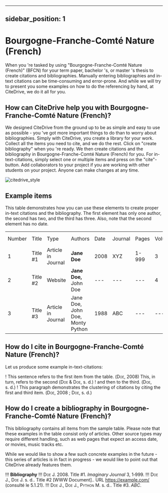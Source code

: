 
---
sidebar_position: 1
---

# Bourgogne-Franche-Comté Nature (French)

When you 're tasked by using "Bourgogne-Franche-Comté Nature (French)" (BFCN) for your term paper, bachelor 's, or master 's thesis to create citations and bibliographies.
Manually entering bibliographies and in-text citations can be time-consuming and error-prone. And while we will try to present you some examples on how to do the referencing by hand, at CiteDrive, we do it all for you.

<!---
## About  Bourgogne-Franche-Comté Nature (French)

* Title: Bourgogne-Franche-Comté Nature (French)
* Short Title (Id): BFCN)
* Authors: Bourgogne-Franche-Comté Nature (French)
* Download: Bourgogne-Franche-Comté Nature (French)
 --->

## How can CiteDrive help you with Bourgogne-Franche-Comté Nature (French)?

We designed CiteDrive from the ground up to be as simple and easy to use as possible - you 've got more important things to do than to worry about bibliographies. Simply with CiteDrive, you create a library for your work. Collect all the items you need to cite, and we do the rest. Click on "create bibliography" when you 're ready. We then create citations and the bibliography in Bourgogne-Franche-Comté Nature (French) for you. For in-text-citations, simply select one or multiple items and press on the "cite"-button. Add collaborators to your project if you are working with other students on your project. Anyone can make changes at any time.


![citedrive_style](images/bourgognefranchecomte-nature-french.svg "Choose Bourgogne-Franche-Comté Nature (French) in the CiteDrive App")


## Example items

This table demonstrates how you can use these elements to create proper in-text citations and the bibliography. The first element has only one author, the second has two, and the third has three. Also, note that the second element has no date.


<table>
  <tr>
   <td>Number
   </td>
   <td>Title
   </td>
   <td>Type
   </td>
   <td>Authors
   </td>
   <td>Date
   </td>
   <td>Journal
   </td>
   <td>Pages
   </td>
   <td>Volume
   </td>
   <td>Issue
   </td>
   <td>Access Date
   </td>
  </tr>
  <tr>
   <td>1
   </td>
   <td>Title #1
   </td>
   <td>Article in Journal
   </td>
   <td><strong>Jane Doe</strong>
   </td>
   <td>2008
   </td>
   <td>XYZ
   </td>
   <td>1-999
   </td>
   <td>3
   </td>
   <td>2
   </td>
   <td>--
   </td>
  </tr>
  <tr>
   <td>
2
   </td>
   <td>Title #2
   </td>
   <td>Website
   </td>
   <td><strong>Jane Doe, </strong>John Doe
   </td>
   <td>---
   </td>
   <td>---
   </td>
   <td>---
   </td>
   <td>4
   </td>
   <td>---
   </td>
   <td>2020-05-01
   </td>
  </tr>
  <tr>
   <td>3
   </td>
   <td>Title #3
   </td>
   <td>Article in Journal
   </td>
   <td>Jane Doe, John Doe, Monty Python
   </td>
   <td>1988
   </td>
   <td>ABC
   </td>
   <td>---
   </td>
   <td>---
   </td>
   <td>16
   </td>
   <td>---
   </td>
  </tr>
</table>



## How do I cite in  Bourgogne-Franche-Comté Nature (French)?

Let us produce some example in-text-citations:

! This sentence refers to the first item from the table. (<span style="font-variant:small-caps;">Doe</span>, 2008) This, in turn, refers to the second (<span style="font-variant:small-caps;">Doe</span> &amp; <span style="font-variant:small-caps;">Doe</span>, s. d.)
! and then to the third.  (<span style="font-variant:small-caps;">Doe</span>, s. d.)
! This paragraph demonstrates the clustering of citations by citing the first and third item. (<span style="font-variant:small-caps;">Doe</span>, 2008 ; <span style="font-variant:small-caps;">Doe</span>, s. d.)



## How do I create a bibliography in Bourgogne-Franche-Comté Nature (French)?

This bibliography contains all items from the sample table. Please note that these examples in the table consist only of articles. Other source types may require different handling, such as web pages that expect an access date, or movies, music tracks etc.

While we would like to show a few such concrete examples in the future - this series of articles is in fact in progress - we would like to point out that CiteDrive already features them.


!!! **Bibliography**
!!! <span style="font-variant:small-caps;">Doe</span> J. 2008. Title #1. <i>Imaginary Journal</i> 3, 1‑999.
!!! <span style="font-variant:small-caps;">Doe</span> J., <span style="font-variant:small-caps;">Doe</span> J. s. d.. Title #2 [WWW Document].. URL https://example.com/ (consulté le 5.1.21).
!!! <span style="font-variant:small-caps;">Doe</span> J., <span style="font-variant:small-caps;">Doe</span> J., <span style="font-variant:small-caps;">Python</span> M. s. d.. Title #3. <i>ABC</i>.


```
        